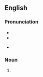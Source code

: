 ==English==

===Pronunciation===
* {{IPA|/tɔː(ɹ)k/|lang=en}}
* {{rhymes|ɔː(ɹ)k|lang=en}}
* {{homophones|torc|torque|talk|lang=en}} {{qualifier|'talk' in non-rhotic accents only}}

===Noun===
{{en-noun}}

# {{alternative spelling of|torque|lang=en}}